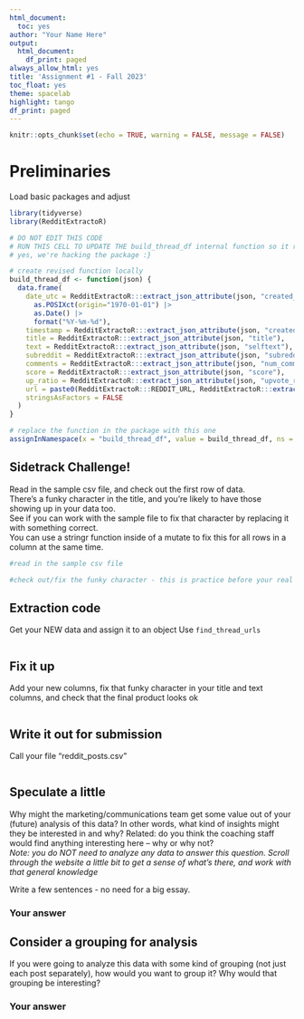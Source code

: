 ```yaml
---
html_document:
  toc: yes
author: "Your Name Here"
output:
  html_document:
    df_print: paged
always_allow_html: yes
title: 'Assignment #1 - Fall 2023'
toc_float: yes
theme: spacelab
highlight: tango
df_print: paged
---
```

  
```r
knitr::opts_chunk$set(echo = TRUE, warning = FALSE, message = FALSE)
```


# Preliminaries
Load basic packages and adjust 
```r
library(tidyverse)
library(RedditExtractoR)
```


```r
# DO NOT EDIT THIS CODE
# RUN THIS CELL TO UPDATE THE build_thread_df internal function so it returns extra data
# yes, we're hacking the package :}

# create revised function locally
build_thread_df <- function(json) {
  data.frame(
    date_utc = RedditExtractoR:::extract_json_attribute(json, "created_utc") |> 
      as.POSIXct(origin="1970-01-01") |>
      as.Date() |>
      format("%Y-%m-%d"),
    timestamp = RedditExtractoR:::extract_json_attribute(json, "created_utc"),
    title = RedditExtractoR:::extract_json_attribute(json, "title"),
    text = RedditExtractoR:::extract_json_attribute(json, "selftext"),
    subreddit = RedditExtractoR:::extract_json_attribute(json, "subreddit"),
    comments = RedditExtractoR:::extract_json_attribute(json, "num_comments"),
    score = RedditExtractoR:::extract_json_attribute(json, "score"),
    up_ratio = RedditExtractoR:::extract_json_attribute(json, "upvote_ratio"),
    url = paste0(RedditExtractoR:::REDDIT_URL, RedditExtractoR:::extract_json_attribute(json, "permalink")),
    stringsAsFactors = FALSE
  )
}

# replace the function in the package with this one
assignInNamespace(x = "build_thread_df", value = build_thread_df, ns = "RedditExtractoR")
```

## Sidetrack Challenge!
Read in the sample csv file, and check out the first row of data.  
There's a funky character in the title, and you're likely to have those showing up in your data too.  
See if you can work with the sample file to fix that character by replacing it with something correct.  
You can use a stringr function inside of a mutate to fix this for all rows in a column at the same time.
```r
#read in the sample csv file

#check out/fix the funky character - this is practice before your real data below
```


## Extraction code
Get your NEW data and assign it to an object
Use `find_thread_urls`
```r

```

## Fix it up
Add your new columns, fix that funky character in your title and text columns, and check that the final product looks ok  
```r

```

## Write it out for submission
Call your file "reddit_posts.csv"
```r

```

## Speculate a little
Why might the marketing/communications team get some value out of your (future) analysis of this data? In other words, what kind of insights might they be interested in and why? Related: do you think the coaching staff would find anything interesting here -- why or why not?  
*Note: you do NOT need to analyze any data to answer this question.  Scroll through the website a little bit to get a sense of what's there, and work with that general knowledge*   

Write a few sentences - no need for a big essay.  
  
### Your answer

## Consider a grouping for analysis
If you were going to analyze this data with some kind of grouping (not just each post separately), how would you want to group it? Why would that grouping be interesting?

### Your answer

